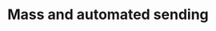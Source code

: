 ---
title: "Mass and automated sending"
titleSection: "of SMS"
subParagraph: "Communicate your ideas, promotions, or whatever you need directly with a professional bulk SMS platform, designed to achieve a high delivery rate, reduce no-shows, and drive purchases with campaigns and automations ready in minutes."
buttonTextDemo: "Schedule demo"

stats:
  - value: "100M+"
    label: "SMS sent"
  - value: "98%"
    label: "Delivery rate"
  - value: "180+"
    label: "Countries"

---